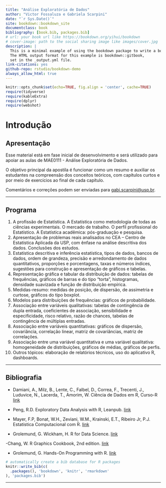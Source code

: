 ```yaml
--- 
title: "Análise Exploratória de Dados"
author: "Victor Fossaluza e Gabriela Scarpini"
date: "`r Sys.Date()`"
site: bookdown::bookdown_site
documentclass: book
bibliography: [book.bib, packages.bib]
# url: your book url like https://bookdown.org/yihui/bookdown
# cover-image: path to the social sharing image like images/cover.jpg
description: |
  This is a minimal example of using the bookdown package to write a book.
  The HTML output format for this example is bookdown::gitbook,
  set in the _output.yml file.
link-citations: yes
github-repo: rstudio/bookdown-demo
always_allow_html: true
---
```


```r
knitr::opts_chunk$set(echo=TRUE, fig.align = 'center', cache=TRUE)
require(tidyverse)
require(kableExtra)
require(dplyr)
require(webshot)
```


# Introdução {#intro}

## Apresentação

Esse material está em fase inicial de desenvolvimento e será utilizado para apoiar as aulas de MAE0111 - Análise Exploratória de Dados. 

O objetivo principal da apostila é funcionar como um resumo e auxiliar os estudantes na compreensão dos conceitos teóricos, com capítulos curtos e por meio de exercícios ao final de cada capítulo.

Comentários e correções podem ser enviadas para [gabi.scarpini@usp.br](gabi.scarpini@usp.br).

---

## Programa

1. A profissão de Estatística. A Estatística como metodologia de todas as ciências experimentais. O mercado de trabalho. O perfil profissional do Estatístico. A Estatística acadêmica: pós-graduação e pesquisa.
2. Apresentação de problemas reais analisados no CEA – Centro de Estatística Aplicada da USP, com ênfase na análise descritiva dos dados. Conclusões dos estudos.
3. Estatística descritiva e inferência estatística, tipos de dados, bancos de dados, ordem de grandeza, precisão e arredondamento de dados quantitativos, proporções e porcentagens, taxas e números índices, sugestões para construção e apresentação de gráficos e tabelas.
4. Representação gráfica e tabular da distribuição de dados: tabelas de frequências, gráficos de barras e do tipo “torta”, histogramas, densidade suavizada e função de distribuição empírica.
5. Medidas-resumo: medidas de posição, de dispersão, de assimetria e curtose, gráficos do tipo boxplot.
6. Modelos para distribuições de frequências: gráficos de probabilidade.
7. Associação entre variáveis qualitativas: tabelas de contingência de dupla entrada, coeficientes de associação, sensibilidade e especificidade, risco relativo, razão de chances, tabelas de contingência de múltiplas entradas.
8. Associação entre variáveis quantitativas: gráficos de dispersão, covariância, correlação linear, matriz de covariâncias, matriz de correlações.
9. Associação entre uma variável quantitativa e uma variável qualitativa: homogeneidade de distribuições, gráficos de médias, gráficos de perfis.
10. Outros tópicos: elaboração de relatórios técnicos, uso do aplicativo R, dashboards.

---

## Bibliografia

- Damiani, A., Milz, B., Lente, C., Falbel, D., Correa, F., Trecenti, J., Luduvice, N., Lacerda, T., Amorim, W. Ciência de Dados em R, Curso-R [link](https://livro.curso-r.com/)

- Peng, R.D. Exploratory Data Analysis with R, Leanpub. [link](https://bookdown.org/rdpeng/exdata/)

- Mayer, F.P, Bonat, W.H., Zeviani, W.M., Krainski, E.T., Ribeiro Jr, P.J. Estatística Computacional com R. [link](http://cursos.leg.ufpr.br/ecr/index.html)

- Grolemund, G. Wickham, H. R for Data Science. [link](https://r4ds.had.co.nz/index.html)

-Chang, W. R Graphics Cookbook, 2nd edition. [link](Chang, W. R Graphics Cookbook, 2nd edition.)

- Grolemund, G. Hands-On Programming with R. [link](https://jjallaire.github.io/hopr/)


```r
# automatically create a bib database for R packages
knitr::write_bib(c(
  .packages(), 'bookdown', 'knitr', 'rmarkdown'
), 'packages.bib')
```

---


